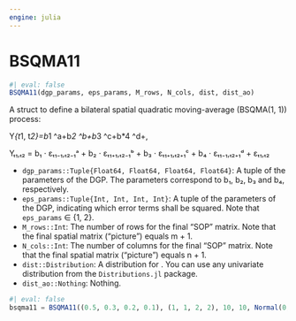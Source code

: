 ```yaml
---
engine: julia
---
```


# BSQMA11 {#sec-doc}
    

::: {.callout-note appearance="simple" title="docblock" collapse=false}    


```julia
#| eval: false
BSQMA11(dgp_params, eps_params, M_rows, N_cols, dist, dist_ao)

```

A struct to define a bilateral spatial quadratic moving-average (BSQMA(1, 1)) process:
 
Y*{t*1, t*2}=b*1 \cdot \varepsilon*{t*1-1, t*2-1}^a+b*2 \cdot \varepsilon*{t*1+1, t*2-1}^b+b*3 \cdot \varepsilon*{t*1+1, t*2+1}^c+b*4 \cdot \varepsilon*{t*1-1, t*2+1}^d+\varepsilon*{t*1, t*2},
 
Yₜ₁,ₜ₂ = b₁ ⋅ εₜ₁₋₁,ₜ₂₋₁ᵃ +           b₂ ⋅ εₜ₁₊₁,ₜ₂₋₁ᵇ +           b₃ ⋅ εₜ₁₊₁,ₜ₂₊₁ᶜ +           b₄ ⋅ εₜ₁₋₁,ₜ₂₊₁ᵈ +           εₜ₁,ₜ₂
 
  * `dgp_params::Tuple{Float64, Float64, Float64, Float64}`: A tuple of the parameters of the DGP. The parameters correspond to b₁, b₂, b₃ and b₄, respectively.
  * `eps_params::Tuple{Int, Int, Int, Int}`: A tuple of the parameters of the DGP, indicating which error terms shall be squared. Note that `eps_params` ∈ {1, 2}.
  * `M_rows::Int`: The number of rows for the final "SOP" matrix. Note that the final spatial matrix ("picture") equals m + 1.
  * `N_cols::Int`: The number of columns for the final "SOP" matrix. Note that the final spatial matrix ("picture") equals n + 1.
  * `dist::Distribution`: A distribution for \varepsilon*{t*1, t_2}. You can use any univariate distribution from the `Distributions.jl` package.
  * `dist_ao::Nothing`: Nothing.

```julia
#| eval: false
bsqma11 = BSQMA11((0.5, 0.3, 0.2, 0.1), (1, 1, 2, 2), 10, 10, Normal(0, 1), nothing)

```



:::
    

